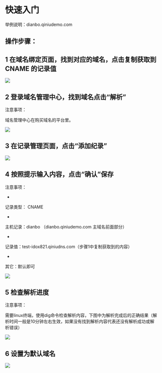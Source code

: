# 快速入门

举例说明：dianbo.qiniudemo.com

## 操作步骤：

## 1 在域名绑定页面，找到对应的域名，点击复制获取到 CNAME 的记录值

![](https://dn-odum9helk.qbox.me/FohE2YMy0zeXipPsfTQKd6BbzTtx) 

## 2 登录域名管理中心，找到域名点击“解析”

注意事项：

域名管理中心在购买域名的平台里。

![](https://dn-odum9helk.qbox.me/FqkQHhzpDg4QR8JVJde22IIdod0k) 

## 3 在记录管理页面，点击“添加纪录”

![](https://dn-odum9helk.qbox.me/FgOGLgKWxfpy_94d8GIg1MFyOd60) 

## 4 按照提示输入内容，点击“确认”保存

注意事项：

- 

记录类型： CNAME

- 

主机记录：dianbo （dianbo.qiniudemo.com 主域名前面部分）

- 

记录值：test-idox821.qiniudns.com（步骤1中复制获取到的内容）

- 

其它：默认即可

![](https://dn-odum9helk.qbox.me/FigWo10NS9i2iB8cwCUxbkaIjC5M)

## 5 检查解析进度

注意事项：

需要linux终端，使用dig命令检查解析内容，下图中为解析完成后的正确结果（解析时间一般是10分钟左右生效，如果没有找到解析内容代表还没有解析成功或解析错误）

![](https://dn-odum9helk.qbox.me/Fug8P5J0qdbi0KSKAFGMRhZclr21) 

## 6 设置为默认域名

![](https://dn-odum9helk.qbox.me/FkW4nHKl2IvELRMBexM-OR3IFboV)  

